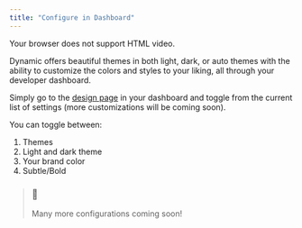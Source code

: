 ```yaml
---
title: "Configure in Dashboard"
---
```


 Your browser does not support HTML video.

Dynamic offers beautiful themes in both light, dark, or auto themes with the ability to customize the colors and styles to your liking, all through your developer dashboard.

Simply go to the [design page](https://app.dynamic.xyz/dashboard/design) in your dashboard and toggle from the current list of settings (more customizations will be coming soon).

You can toggle between:

1. Themes
2. Light and dark theme
3. Your brand color
4. Subtle/Bold

> ### 📘
> 
> Many more configurations coming soon!